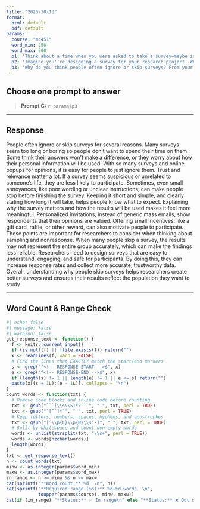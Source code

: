 ```yaml
---
title: "2025-10-13"
format:
  html: default
  pdf: default
params:
  course: "mc451"
  word_min: 250
  word_max: 300
  p1: 'Think about a time when you were asked to take a survey—maybe in a class, at work, or online. Did any of the questions confuse you, feel biased, or leave you without an option that reflected your honest opinion? Describe one such moment. What made the question problematic, and how might you rewrite it to improve it?'
  p2: 'Imagine you''re designing a survey for your research project. What would be the central question your survey aims to answer? List two variables you’d want to measure and describe one closed-ended and one open-ended question you would include to help you do so. Why did you choose each format?'
  p3: 'Why do you think people often ignore or skip surveys? From your perspective as both a respondent and future researcher, what strategies would make you more likely to complete a survey? How do your answers shape the way researchers must think about sampling and nonresponse?'
---
```


## Choose **one** prompt to answer

> **Prompt C:** `r params$p3`

------------------------------------------------------------------------

## Response

<!-- RESPONSE-START -->

People often ignore or skip surveys for several reasons. Many surveys seem too long or boring so people don’t want to spend their time on them. Some think their answers won’t make a difference, or they worry about how their personal information will be used. With so many surveys and online popups for opinions, it is easy for people to just ignore them. Trust and relevance matter a lot. If a survey seems suspicious or unrelated to someone’s life, they are less likely to participate. Sometimes, even small annoyances, like poor wording or unclear instructions, can make people stop before finishing the survey. Keeping it short and simple, and clearly stating how long it will take, helps people know what to expect. Explaining why the survey matters and how the results will be used makes it feel more meaningful. Personalized invitations, instead of generic mass emails, show respondents that their opinions are valued. Offering small incentives, like a gift card, raffle, or other reward, can also motivate people to participate. These points are important for researchers to consider when thinking about sampling and nonresponse. When many people skip a survey, the results may not represent the entire group accurately, which can make the findings less reliable. Researchers need to design surveys that are easy to understand, engaging, and safe for participants. By doing this, they can increase response rates and collect more accurate, trustworthy data. Overall, understanding why people skip surveys helps researchers create better surveys and ensures their results reflect the population they want to study.

<!-- RESPONSE-END -->

------------------------------------------------------------------------

## Word Count & Range Check

```r
#| echo: false
#| message: false
#| warning: false
get_response_text <- function() {
  f <- knitr::current_input()
  if (is.null(f) || !file.exists(f)) return("")
  x <- readLines(f, warn = FALSE)
  # Find the lines that EXACTLY match the start/end markers
  s <- grep("^<!-- RESPONSE-START -->$", x)
  e <- grep("^<!-- RESPONSE-END -->$", x)
  if (length(s) != 1 || length(e) != 1 || e <= s) return("")
  paste(x[(s + 1L):(e - 1L)], collapse = "\n")
}
count_words <- function(txt) {
  # Remove code blocks and inline code before counting
  txt <- gsub("```[\\s\\S]*?```", " ", txt, perl = TRUE)
  txt <- gsub("`[^`]*`", " ", txt, perl = TRUE)
  # Keep letters, numbers, spaces, hyphens, and apostrophes
  txt <- gsub("[^\\p{L}\\p{N}\\s'-]", " ", txt, perl = TRUE)
  # Split by whitespace and count non-empty words
  words <- unlist(strsplit(txt, "\\s+", perl = TRUE))
  words <- words[nzchar(words)]
  length(words)
}
txt <- get_response_text()
n <- count_words(txt)
minw <- as.integer(params$word_min)
maxw <- as.integer(params$word_max)
in_range <- n >= minw && n <= maxw
cat(sprintf("**Word count:** %d  \n", n))
cat(sprintf("**Required range (%s):** %d–%d words  \n",
            toupper(params$course), minw, maxw))
cat(if (in_range) "**Status:** ✅ In range\n" else "**Status:** ❌ Out of range\n")
```

